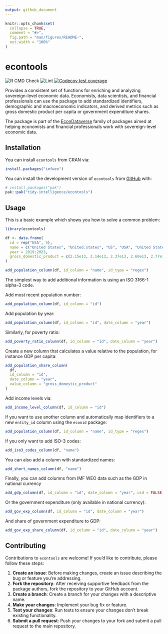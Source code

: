 ```yaml
---
output: github_document
---
```


<!-- README.md is generated from README.Rmd. Please edit that file -->

```r
knitr::opts_chunk$set(
  collapse = TRUE,
  comment = "#>",
  fig.path = "man/figures/README-",
  out.width = "100%"
)
```

# econtools

<!-- badges: start -->
![R CMD Check](https://github.com/tidy-intelligence/econtools/actions/workflows/R-CMD-check.yaml/badge.svg)
![Lint](https://github.com/tidy-intelligence/econtools/actions/workflows/lint.yaml/badge.svg)
[![Codecov test coverage](https://codecov.io/gh/tidy-intelligence/econtools/graph/badge.svg)](https://app.codecov.io/gh/tidy-intelligence/econtools)
<!-- badges: end -->

Provides a consistent set of functions for enriching and analyzing sovereign-level economic data. Economists, data scientists, and financial  professionals can use the package to add standardized identifiers, demographic and macroeconomic indicators, and derived metrics such as  gross domestic product per capita or government expenditure shares.

The package is part of the [EconDataverse](https://www.econdataverse.org/) family of packages aimed at helping economists and financial professionals work with sovereign-level economic data.

## Installation

You can install `econtools` from CRAN via:

``` r
install.packages("imfweo")
```

You can install the development version of `econtools` from [GitHub](https://github.com/) with:

``` r
# install.packages("pak")
pak::pak("tidy-intelligence/econtools")
```

## Usage

This is a basic example which shows you how to solve a common problem:

```r
library(econtools)
```

```r
df <- data.frame(
  id = rep("USA", 5),
  name = c("United States", "United.states", "US", "USA", "United States"),
  year = 2019:2023,
  gross_domestic_product = c(2.15e13, 2.14e13, 2.37e13, 2.60e13, 2.77e13)
)

add_population_column(df, id_column = "name", id_type = "regex")
```

The simplest way to add additional information is using an ISO 3166-1 alpha-3 code.

Add most recent population number:
```r
add_population_column(df, id_column = "id")
```

Add population by year:

```r
add_population_column(df, id_column = "id", date_column = "year")
```

Similarly, for poverty ratio:
```r
add_poverty_ratio_column(df, id_column = "id", date_column = "year")
```

Create a new column that calculates a value relative to the population, for instance GDP per capita:
```r
add_population_share_column(
  df,
  id_column = "id",
  date_column = "year",
  value_column = "gross_domestic_product"
)
```

Add income levels via:

```r
add_income_level_column(df, id_column = "id")
```

If you want to use another column and automatically map identifiers to a new `entity_id` column using the `econid` package:

```r
add_population_column(df, id_column = "name", id_type = "regex")
```

If you only want to add ISO-3 codes:

```r
add_iso3_codes_column(df, "name")
```

You can also add a column with standardized names:

```r
add_short_names_column(df, "name")
```

Finally, you can add columns from IMF WEO data such as the GDP in national currency

```r
add_gdp_column(df, id_column = "id", date_column = "year", usd = FALSE)
```

Or the government expenditure (only available in national currency): 

```r
add_gov_exp_column(df, id_column = "id", date_column = "year")
```

And share of government expenditure to GDP: 

```r
add_gov_exp_share_column(df, id_column = "id", date_column = "year")
```

## Contributing

Contributions to `econtools` are welcome! If you’d like to contribute,
please follow these steps:

1.  **Create an issue**: Before making changes, create an issue
    describing the bug or feature you’re addressing.
2.  **Fork the repository**: After receiving supportive feedback from
    the package authors, fork the repository to your GitHub account.
3.  **Create a branch**: Create a branch for your changes with a
    descriptive name.
4.  **Make your changes**: Implement your bug fix or feature.
5.  **Test your changes**: Run tests to ensure your changes don’t break
    existing functionality.
6.  **Submit a pull request**: Push your changes to your fork and submit
    a pull request to the main repository.
